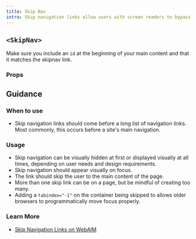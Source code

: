 ```yaml
---
title: Skip Nav
intro: Skip navigation links allow users with screen readers to bypass long navigation lists.
---
```



## `<SkipNav>`

Make sure you include an `id` at the beginning of your main content and that it matches the skipnav link.

<StorybookExample
  componentName="pagination"
  sourceFilePath="components/SkipNav/SkipNav.tsx"
  storyId="components-skip-nav--skip-nav-example"
/>

### Props

<PropTable componentName="SkipNav" />

## Guidance

### When to use

- Skip navigation links should come before a long list of navigation links. Most commonly, this occurs before a site's main navigation.

### Usage

- Skip navigation can be visually hidden at first or displayed visually at all times, depending on user needs and design requirements.
- Skip navigation should appear visually on focus.
- The link should skip the user to the main content of the page.
- More than one skip link can be on a page, but be mindful of creating too many.
- Adding a `tabindex="-1"` on the container being skipped to allows older browsers to programmatically move focus properly.

### Learn More

- [Skip Navigation Links on WebAIM](http://webaim.org/techniques/skipnav/)
